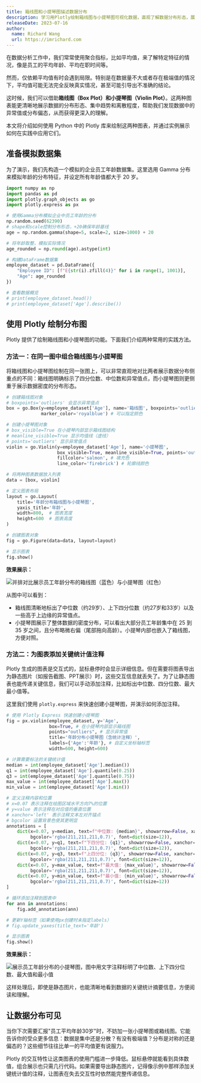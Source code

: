 ```yaml
---
title: 箱线图和小提琴图描述数据分布
description: 学习用Plotly绘制箱线图与小提琴图可视化数据，直观了解数据分布形态，展示中位数和异常值
releaseDate: 2023-07-16
author:
  name: Richard Wang
  url: https://imrichard.com
---
```


在数据分析工作中，我们常常使用聚合指标，比如平均值，来了解特定特征的情况，像是员工的平均年龄、平均在职时间等。

然而，仅依赖平均值有时会遇到局限。特别是在数据量不大或者存在极端值的情况下，平均值可能无法完全反映真实情况，甚至可能引导出不准确的结论。

这时候，我们可以借助**箱线图（Box Plot）**和**小提琴图（Violin Plot）**。这两种图表能更清晰地展示数据的分布形态、集中趋势和离散程度，帮助我们发现数据中的异常值或分布偏态，从而获得更深入的理解。

本文将介绍如何使用 Python 中的 Plotly 库来绘制这两种图表，并通过实例展示如何在实践中应用它们。

## 准备模拟数据集

为了演示，我们先构造一个模拟的企业员工年龄数据集。这里选用 Gamma 分布来模拟年龄的分布特征，并设定所有年龄值都大于 20 岁。

```python
import numpy as np
import pandas as pd
import plotly.graph_objects as go
import plotly.express as px

# 使用Gamma分布模拟企业中员工年龄的分布
np.random.seed(62390)
# shape和scale控制分布形态，+20确保年龄基线
age = np.random.gamma(shape=5, scale=2, size=1000) + 20

# 将年龄取整，模拟实际情况
age_rounded = np.round(age).astype(int)

# 构建DataFrame数据集
employee_dataset = pd.DataFrame({
    "Employee ID": [f"E{str(i).zfill(4)}" for i in range(1, 1001)],
    "Age": age_rounded
})

# 查看数据概览
# print(employee_dataset.head())
# print(employee_dataset['Age'].describe())
```

## 使用 Plotly 绘制分布图

Plotly 提供了绘制箱线图和小提琴图的功能。下面我们介绍两种常用的实践方法。

### 方法一：在同一图中组合箱线图与小提琴图

将箱线图和小提琴图绘制在同一张图上，可以非常直观地对比两者展示数据分布侧重点的不同：箱线图明确标示了四分位数、中位数和异常值点，而小提琴图则更侧重于展示数据密度的分布形态。

```python
# 创建箱线图对象
# boxpoints='outliers' 会显示异常值点
box = go.Box(y=employee_dataset['Age'], name='箱线图', boxpoints='outliers',
             marker_color='royalblue') # 可以指定颜色

# 创建小提琴图对象
# box_visible=True 在小提琴内部显示箱线图结构
# meanline_visible=True 显示均值线（虚线）
# points='outliers' 显示异常值点
violin = go.Violin(y=employee_dataset['Age'], name='小提琴图',
                   box_visible=True, meanline_visible=True, points='outliers',
                   fillcolor='salmon', # 填充色
                   line_color='firebrick') # 轮廓线颜色

# 将两种图表数据放入列表
data = [box, violin]

# 定义图表布局
layout = go.Layout(
    title='年龄分布箱线图与小提琴图',
    yaxis_title='年龄',
    width=800,  # 图表宽度
    height=600  # 图表高度
)

# 创建图表对象
fig = go.Figure(data=data, layout=layout)

# 显示图表
fig.show()
```

**效果展示：**

![并排对比展示员工年龄分布的箱线图（蓝色）与小提琴图（红色）](/data-science/visualization/age-distribution-boxplot-violin-comparison.webp)

从图中可以看到：

- 箱线图清晰地标出了中位数（约29岁）、上下四分位数（约27岁和33岁）以及一些高于上边缘的异常值点。
- 小提琴图展示了整体数据的密度分布，可以看出大部分员工年龄集中在 25 到 35 岁之间，且分布略微右偏（尾部拖向高龄）。小提琴内部也嵌入了箱线图，方便对照。

### 方法二：为图表添加关键统计值注释

Plotly 生成的图表是交互式的，鼠标悬停时会显示详细信息。但在需要将图表导出为静态图片（如报告截图、PPT展示）时，这些交互信息就丢失了。为了让静态图表也能传递关键信息，我们可以手动添加注释，比如标出中位数、四分位数、最大最小值等。

这里我们使用 `plotly.express` 来快速创建小提琴图，并演示如何添加注释。

```python
# 使用 Plotly Express 快速创建小提琴图
fig = px.violin(employee_dataset, y='Age',
                box=True, # 在小提琴内部显示箱线图
                points="outliers", # 显示异常值
                title='年龄分布小提琴图（含统计注释）',
                labels={'Age':'年龄'}, # 自定义坐标轴标签
                width=600, height=600)

# 计算需要标注的关键统计值
median = int(employee_dataset['Age'].median())
q1 = int(employee_dataset['Age'].quantile(0.25))
q3 = int(employee_dataset['Age'].quantile(0.75))
max_value = int(employee_dataset['Age'].max())
min_value = int(employee_dataset['Age'].min())

# 定义注释内容和位置
# x=0.07 表示注释在绘图区域水平方向7%的位置
# y=value 表示注释在对应值的垂直位置
# xanchor='left' 表示注释文本左对齐锚点
# bgcolor 设置背景色使其更明显
annotations = [
    dict(x=0.07, y=median, text=f"中位数: {median}", showarrow=False, xanchor='left',
         bgcolor='rgba(211,211,211,0.7)', font=dict(size=12)),
    dict(x=0.07, y=q1, text=f"下四分位: {q1}", showarrow=False, xanchor='left',
         bgcolor='rgba(211,211,211,0.7)', font=dict(size=12)),
    dict(x=0.07, y=q3, text=f"上四分位: {q3}", showarrow=False, xanchor='left',
         bgcolor='rgba(211,211,211,0.7)', font=dict(size=12)),
    dict(x=0.07, y=max_value, text=f"最大值: {max_value}", showarrow=False, xanchor='left',
         bgcolor='rgba(211,211,211,0.7)', font=dict(size=12)),
    dict(x=0.07, y=min_value, text=f"最小值: {min_value}", showarrow=False, xanchor='left',
         bgcolor='rgba(211,211,211,0.7)', font=dict(size=12))
]

# 循环添加注释到图表中
for ann in annotations:
    fig.add_annotation(ann)

# 更新Y轴标签（如果使用px创建时未指定labels）
# fig.update_yaxes(title_text='年龄')

# 显示图表
fig.show()
```

**效果展示：**

![展示员工年龄分布的小提琴图，图中用文字注释标明了中位数、上下四分位数、最大值和最小值](/data-science/visualization/annotated-age-distribution-violin-plot.webp)

这样处理后，即使是静态图片，也能清晰地看到数据的关键统计摘要信息，方便阅读和理解。

## 让数据分布可见

当你下次需要汇报"员工平均年龄30岁"时，不妨加一张小提琴图或箱线图。它能告诉你的受众更多信息：数据是集中还是分散？有没有极端值？分布是对称的还是偏态的？这些细节往往比单一的平均值更有说服力。

Plotly 的交互特性让这类图表的使用门槛进一步降低。鼠标悬停就能看到具体数值，组合展示也只需几行代码。如果需要导出静态图片，记得像示例中那样添加关键统计值的注释，让图表在失去交互性时依然能完整传递信息。

